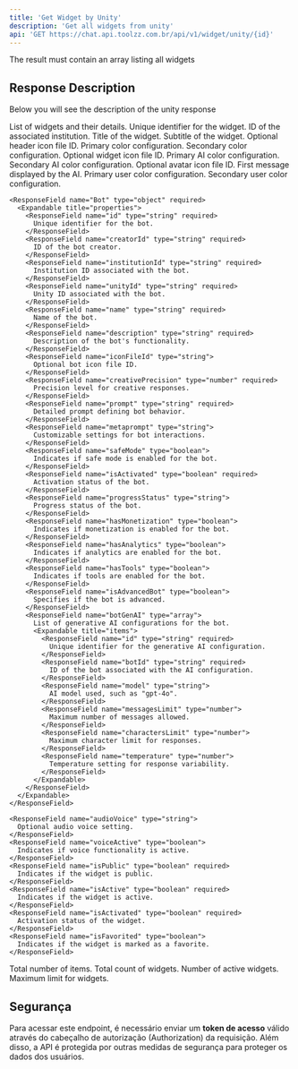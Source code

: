 ```yaml
---
title: 'Get Widget by Unity'
description: 'Get all widgets from unity'
api: 'GET https://chat.api.toolzz.com.br/api/v1/widget/unity/{id}'
---
```

<Note>The result must contain an array listing all widgets</Note>

## Response Description 
Below you will see the description of the unity response

<ResponseField name="items" type="array" required>
  List of widgets and their details.
  <Expandable title="items">
    <ResponseField name="id" type="string" required>
      Unique identifier for the widget.
    </ResponseField>
    <ResponseField name="institutionId" type="string" required>
      ID of the associated institution.
    </ResponseField>
    <ResponseField name="title" type="string" required>
      Title of the widget.
    </ResponseField>
    <ResponseField name="subTitle" type="string" required>
      Subtitle of the widget.
    </ResponseField>
    <ResponseField name="headerIconFileId" type="string">
      Optional header icon file ID.
    </ResponseField>
    <ResponseField name="primaryColor" type="string" required>
      Primary color configuration.
    </ResponseField>
    <ResponseField name="secondaryColor" type="string" required>
      Secondary color configuration.
    </ResponseField>
    <ResponseField name="widgetIconFileId" type="string">
      Optional widget icon file ID.
    </ResponseField>
    <ResponseField name="primaryAIColor" type="string" required>
      Primary AI color configuration.
    </ResponseField>
    <ResponseField name="secondaryAIColor" type="string" required>
      Secondary AI color configuration.
    </ResponseField>
    <ResponseField name="avatarIconFileId" type="string">
      Optional avatar icon file ID.
    </ResponseField>
    <ResponseField name="aiFirstMessage" type="string" required>
      First message displayed by the AI.
    </ResponseField>
    <ResponseField name="primaryUserColor" type="string" required>
      Primary user color configuration.
    </ResponseField>
    <ResponseField name="secondaryUserColor" type="string" required>
      Secondary user color configuration.
    </ResponseField>

    <ResponseField name="Bot" type="object" required>
      <Expandable title="properties">
        <ResponseField name="id" type="string" required>
          Unique identifier for the bot.
        </ResponseField>
        <ResponseField name="creatorId" type="string" required>
          ID of the bot creator.
        </ResponseField>
        <ResponseField name="institutionId" type="string" required>
          Institution ID associated with the bot.
        </ResponseField>
        <ResponseField name="unityId" type="string" required>
          Unity ID associated with the bot.
        </ResponseField>
        <ResponseField name="name" type="string" required>
          Name of the bot.
        </ResponseField>
        <ResponseField name="description" type="string" required>
          Description of the bot's functionality.
        </ResponseField>
        <ResponseField name="iconFileId" type="string">
          Optional bot icon file ID.
        </ResponseField>
        <ResponseField name="creativePrecision" type="number" required>
          Precision level for creative responses.
        </ResponseField>
        <ResponseField name="prompt" type="string" required>
          Detailed prompt defining bot behavior.
        </ResponseField>
        <ResponseField name="metaprompt" type="string">
          Customizable settings for bot interactions.
        </ResponseField>
        <ResponseField name="safeMode" type="boolean">
          Indicates if safe mode is enabled for the bot.
        </ResponseField>
        <ResponseField name="isActivated" type="boolean" required>
          Activation status of the bot.
        </ResponseField>
        <ResponseField name="progressStatus" type="string">
          Progress status of the bot.
        </ResponseField>
        <ResponseField name="hasMonetization" type="boolean">
          Indicates if monetization is enabled for the bot.
        </ResponseField>
        <ResponseField name="hasAnalytics" type="boolean">
          Indicates if analytics are enabled for the bot.
        </ResponseField>
        <ResponseField name="hasTools" type="boolean">
          Indicates if tools are enabled for the bot.
        </ResponseField>
        <ResponseField name="isAdvancedBot" type="boolean">
          Specifies if the bot is advanced.
        </ResponseField>
        <ResponseField name="botGenAI" type="array">
          List of generative AI configurations for the bot.
          <Expandable title="items">
            <ResponseField name="id" type="string" required>
              Unique identifier for the generative AI configuration.
            </ResponseField>
            <ResponseField name="botId" type="string" required>
              ID of the bot associated with the AI configuration.
            </ResponseField>
            <ResponseField name="model" type="string">
              AI model used, such as "gpt-4o".
            </ResponseField>
            <ResponseField name="messagesLimit" type="number">
              Maximum number of messages allowed.
            </ResponseField>
            <ResponseField name="charactersLimit" type="number">
              Maximum character limit for responses.
            </ResponseField>
            <ResponseField name="temperature" type="number">
              Temperature setting for response variability.
            </ResponseField>
          </Expandable>
        </ResponseField>
      </Expandable>
    </ResponseField>

    <ResponseField name="audioVoice" type="string">
      Optional audio voice setting.
    </ResponseField>
    <ResponseField name="voiceActive" type="boolean">
      Indicates if voice functionality is active.
    </ResponseField>
    <ResponseField name="isPublic" type="boolean" required>
      Indicates if the widget is public.
    </ResponseField>
    <ResponseField name="isActive" type="boolean" required>
      Indicates if the widget is active.
    </ResponseField>
    <ResponseField name="isActivated" type="boolean" required>
      Activation status of the widget.
    </ResponseField>
    <ResponseField name="isFavorited" type="boolean">
      Indicates if the widget is marked as a favorite.
    </ResponseField>
  </Expandable>
</ResponseField>

<ResponseField name="totalItems" type="number" required>
  Total number of items.
</ResponseField>
<ResponseField name="widgetCount" type="number" required>
  Total count of widgets.
</ResponseField>
<ResponseField name="activeCount" type="number" required>
  Number of active widgets.
</ResponseField>
<ResponseField name="widgetLimit" type="number" required>
  Maximum limit for widgets.
</ResponseField>




## Segurança
Para acessar este endpoint, é necessário enviar um **token de acesso** válido através do cabeçalho de autorização (Authorization) da requisição. Além disso, a API é protegida por outras medidas de segurança para proteger os dados dos usuários.


